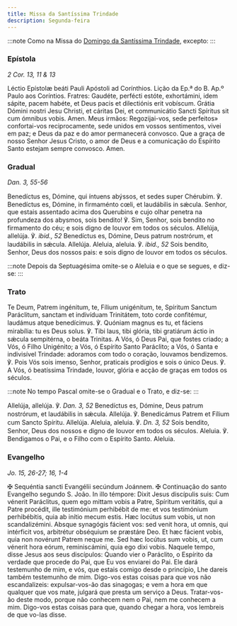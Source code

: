 ```yaml
---
title: Missa da Santíssima Trindade
description: Segunda-feira
---
```


:::note
Como na Missa do [Domingo da Santíssima Trindade](/missal/pentecostes/santissimatrindade), excepto:
:::

### Epístola

<em>2 Cor. 13, 11 & 13</em>

<div class="side-by-side not-content">
  <span>Léctio Epístolæ beáti Pauli Apóstoli ad Corínthios.</span>
  <span>Lição da Ep.ª do B. Ap.º Paulo aos Coríntios.</span>
  <span>
    Fratres: Gaudéte, perfécti estóte, exhortámini, idem sápite, pacem habéte,
    et Deus pacis et dilectiónis erit vobíscum. Grátia Dómini nostri Jesu
    Christi, et cáritas Dei, et communicátio Sancti Spíritus sit cum ómnibus
    vobis. Amen.
  </span>
  <span>
    Meus irmãos: Regozijai-vos, sede perfeitos» confortai-vos reciprocamente,
    sede unidos em vossos sentimentos, vivei em paz; e Deus da paz e do amor
    permanecerá convosco. Que a graça de nosso Senhor Jesus Cristo, o amor de
    Deus e a comunicação do Espírito Santo estejam sempre convosco. Amen.
  </span>
</div>

### Gradual

<em>Dan. 3, 55-56</em>

<div class="side-by-side not-content">
  <span>
    Benedíctus es, Dómine, qui íntuens abýssos, et sedes super Chérubim. ℣.
    Benedíctus es, Dómine, in firmaménto cœli, et laudábilis in sǽcula.
  </span>
  <span>
    Senhor, que estais assentado acima dos Querubins e cujo olhar penetra na
    profundeza dos abysmos, sois bendito! ℣. Sim, Senhor, sois bendito no
    firmamento do céu; e sois digno de louvor em todos os séculos.
  </span>
  <span>
    Allelúja, allelúja. ℣. <em>ibid., 52</em> Benedíctus es, Dómine, Deus patrum
    nostrórum, et laudábilis in sǽcula. Allelúja.
  </span>
  <span>
    Aleluia, aleluia. ℣. <em>ibid., 52</em> Sois bendito, Senhor, Deus dos
    nossos pais: e sois digno de louvor em todos os séculos.
  </span>
</div>

:::note
Depois da Septuagésima omite-se o Aleluia e o que se segues, e diz-se:
:::

### Trato

<div class="side-by-side not-content">
  <span>
    Te Deum, Patrem ingénitum, te, Fílium unigénitum, te, Spíritum Sanctum
    Paráclitum, sanctam et indivíduam Trinitátem, toto corde confitémur,
    laudámus atque benedícimus. ℣. Quóniam magnus es tu, et fáciens mirabília:
    tu es Deus solus. ℣. Tibi laus, tibi glória, tibi gratiárum áctio in sǽcula
    sempitérna, o beáta Trinitas.
  </span>
  <span>
    A Vós, ó Deus Pai, que fostes criado; a Vós, ó Filho Unigénito; a Vós, ó
    Espírito Santo Paráclito; a Vós, ó Santa e indivisível Trindade: adoramos
    com todo o coração, louvamos bendizemos. ℣. Pois Vós sois imenso, Senhor,
    praticais prodígios e sois o único Deus. ℣. A Vós, ó beatíssima Trindade,
    louvor, glória e acção de graças em todos os séculos.
  </span>
</div>

:::note
No tempo Pascal omite-se o Gradual e o Trato, e diz-se:
:::

<div class="side-by-side not-content">
  <span>
    Allelúja, allelúja. ℣. <em>Dan. 3, 52</em> Benedíctus es, Dómine, Deus
    patrum nostrórum, et laudábilis in sǽcula. Allelúja. ℣. Benedicámus Patrem
    et Fílium cum Sancto Spíritu. Allelúja.
  </span>
  <span>
    Aleluia, aleluia. ℣. <em>Dn. 3, 52</em> Sois bendito, Senhor, Deus dos
    nossos e digno de louvor em todos os séculos. Aleluia. ℣. Bendigamos o Pai,
    e o Filho com o Espírito Santo. Aleluia.
  </span>
</div>

### Evangelho

<em>Jo. 15, 26-27; 16, 1-4</em>

<div class="side-by-side not-content">
  <span>
    <span class="text-red-500">✠</span> Sequéntia sancti Evangélii secúndum
    Joánnem.
  </span>
  <span>
    <span class="text-red-500">✠</span> Continuação do santo Evangelho segundo
    S. João.
  </span>
  <span>
    In illo témpore: Dixit Jesus discípulis suis: Cum vénerit Paráclitus, quem
    ego mittam vobis a Patre, Spíritum veritátis, qui a Patre procédit, ille
    testimónium perhibébit de me: et vos testimónium perhibébitis, quia ab
    inítio mecum estis. Hæc locútus sum vobis, ut non scandalizémini. Absque
    synagógis fácient vos: sed venit hora, ut omnis, qui intérficit vos,
    arbitrétur obséquium se præstáre Deo. Et hæc fácient vobis, quia non
    novérunt Patrem neque me. Sed hæc locútus sum vobis, ut, cum vénerit hora
    eórum, reminiscámini, quia ego dixi vobis.
  </span>
  <span>
    Naquele tempo, disse Jesus aos seus discípulos: Quando vier o Paráclito, o
    Espírito da verdade que procede do Pai, que Eu vos enviarei do Pai. Ele dará
    testemunho de mim, e vós, que estais comigo desde o princípio, Lhe dareis
    também testemunho de mim. Digo-vos estas coisas para que vos não
    escandalizeis: expulsar-vos-ão das sinagogas; e vem a hora em que qualquer
    que vos mate, julgará que presta um serviço a Deus. Tratar-vos-ão deste
    modo, porque não conhecem nem o Pai, nem me conhecem a mim. Digo-vos estas
    coisas para que, quando chegar a hora, vos lembreis de que vo-las disse.
  </span>
</div>
